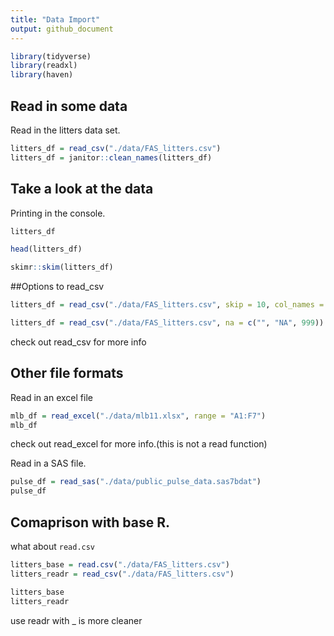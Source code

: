 ```yaml
---
title: "Data Import"
output: github_document
---
```


```r
library(tidyverse)
library(readxl)
library(haven)
```

## Read in some data

Read in the litters data set.

```r
litters_df = read_csv("./data/FAS_litters.csv")
litters_df = janitor::clean_names(litters_df)
```

## Take a look at the data
Printing in the console.
```r
litters_df
```

```r
head(litters_df)
```

```r
skimr::skim(litters_df)
```

##Options to read_csv

```r
litters_df = read_csv("./data/FAS_litters.csv", skip = 10, col_names = FALSE)
```

```r
litters_df = read_csv("./data/FAS_litters.csv", na = c("", "NA", 999))
```

check out read_csv for more info

## Other file formats

Read in an excel file

```r
mlb_df = read_excel("./data/mlb11.xlsx", range = "A1:F7")
mlb_df
```

check out read_excel for more info.(this is not a read function)

Read in a SAS file.

```r
pulse_df = read_sas("./data/public_pulse_data.sas7bdat")
pulse_df
```

## Comaprison with base R.

what about `read.csv`

```r
litters_base = read.csv("./data/FAS_litters.csv")
litters_readr = read_csv("./data/FAS_litters.csv")

litters_base
litters_readr
```

use readr with _ is more cleaner


